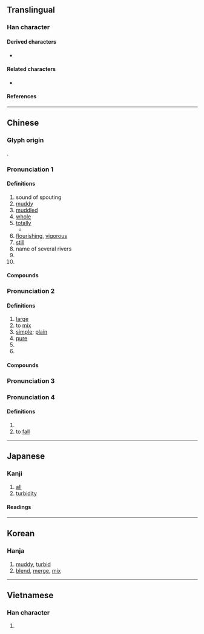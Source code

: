 {{also|浑}}
{{character info}}
==Translingual==

===Han character===
{{Han char|rn=85|rad=水|as=09|sn=12|four=37156|canj=EBJJ|ids=⿰氵軍}}

====Derived characters====
* {{l|mul|𩅴}}

====Related characters====
* {{l|mul|浑}} {{q|[[Simplified Chinese]]}}

====References====
{{Han ref|kx=0635.230|dkj=17800|dj=1043.080|hdz=31687.080|uh=6E3E}}

----

==Chinese==
{{zh-forms|s=浑}}

===Glyph origin===
{{Han etyl}}
{{Han compound|水|alt1=氵|軍|c1=s|c2=p|t1=river|ls=psc}}.

===Pronunciation 1===
{{zh-pron
|m=hún
|c=wan4
|h=pfs=
|md=
|mn=hûn
|w=
|mc=1
|oc=1,1
|cat=a,adv,n,pn
}}

====Definitions====
{{zh-hanzi}}

# sound of spouting
# [[muddy]]
# [[muddled]]
# [[whole]]
# [[totally]]
#* {{zh-x|白頭 搔 更 短，渾 欲 不勝 簪。||ref='''Tang Dynasty''', {{lang|zh|杜甫}} ({{w|Du Fu}}), ''{{lang|zh|春望}}''}}
# [[flourishing]], [[vigorous]]
# [[still]]
# name of several rivers
# {{zh-short|吐谷渾}}
# {{surname|zh}}

====Compounds====
{{zh-der|含渾|含蓄渾厚|大渾家|圓渾|吐谷渾|渾身解數|渾世|渾全|渾身|渾不似|渾可事|渾金璞玉|渾骨丫髻|渾閑事|渾然忘我|渾小子|渾河|渾蛋|渾渾噩噩|璞玉渾金|渾樸|渾蓋|渾然天成|渾話|渾箇|渾涵|渾酒|渾水|渾花|打水不渾|渾厚|渾家|渾然不知|渾化|渾純|渾身發軟|渾圓|渾成|渾然不覺|攪渾|渾身無力|渾身銅臭|渾脫|渾然一體|渾然|渾無罣礙|渾濁|渾樸自然|渾是|渾噩|渾倌|渾似|渾不比|渾言|渾水摸魚|渾人|渾身是膽|渾閒|阿月渾子|蹚渾水|鬼打渾|雄渾|老忘渾|躧渾水|踹渾水|鑿渾沌|質直渾厚}}

===Pronunciation 2===
{{zh-pron
|m=渾
|c=wan6,wan4
|h=pfs=
|md=
|mn=
|w=
|mc=2
|oc=2,2
|cat=a,v,n
}}

====Definitions====
{{zh-hanzi}}

# [[large]]
# to [[mix]]
# [[simple]]; [[plain]]
# [[pure]]
# {{zh-short|渾天}}
# {{zh-short|渾天儀}}

====Compounds====
{{zh-der|分渾元|渾賬|渾沌|渾敦|打渾|渾名|渾球|渾渾|渾淪|渾殽|渾天儀|渾天|渾元|渾俗和光|沒渾過事|渾號|龍蛇渾雜}}

===Pronunciation 3===
{{zh-see|混|v}}

===Pronunciation 4===
{{zh-pron
|m=gǔn
|c=gwan2
|h=pfs=
|md=
|mn=
|w=
|cat=a,v
}}

====Definitions====
{{zh-hanzi}}

# {{zh-only|渾渾|alternative form of [[滾滾]]; rolling along|tr=gǔngǔn}}
# to [[fall]]

----

==Japanese==

===Kanji===
{{ja-kanji|grade=8|rs=水09}}

# [[all]]
# [[turbidity]]

====Readings====
{{ja-readings
|goon=ごん
|kanon=こん
|kun=にご-る, すべ-て
}}

----

==Korean==

===Hanja===
{{ko-hanja|hangeul=혼|eumhun=|rv=hon|mr=hon|y=hon}}

# [[muddy]], [[turbid]]
# [[blend]], [[merge]], [[mix]]

----

==Vietnamese==

===Han character===
{{vi-hantu|[[hồn]], [[hỗn]]|rs=水09}}

# {{rfdef|vi|sort=水09}}